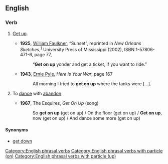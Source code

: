 ==English==

===Verb===
{{head|en|verb|head=to [[get]] [[on]] [[up]]}}

# {{colloquial}} [[get up|Get up]].
#* '''1925,''' [[w:William Faulkner|William Faulkner]], “Sunset”, reprinted in ''New Orleans Sketches'',<sup>[http://books.google.com/books?id=1y3ZEGIGqzYC]</sup> University Press of Mississippi (2002), ISBN 1-57806-471-6, page 77,
#*: “'''Get on up''' yonder and get a ticket, if you want to ride.”
#* '''1943''', [[w:Ernie Pyle|Ernie Pyle]], ''Here is Your War'', page 167
#*: All morning I tried to '''get on up''' where the tanks were [...].
# {{colloquial}} To [[dance]] with [[abandon]]
#* '''1967''', The Esquires, ''Get On Up'' (song)
#*: So '''get on up''' (get on up) / On the floor (get on up) / '''Get on up''', now (get on up) / And dance some more (get on up)

====Synonyms====
* {{sense|dance with abandon}} [[get down]]

[[Category:English phrasal verbs]]
[[Category:English phrasal verbs with particle (on)]]
[[Category:English phrasal verbs with particle (up)]]